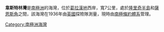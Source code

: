 {{unreferenced|time=2013-10-27T06:57:27+00:00}}
{{coord|67|30|S|67|37|W|display=title}}

'''韋斯特林灣'''是[[南極洲|南極洲]]的海灣，位於[[葛拉漢地|葛拉漢地]]西岸，寬7公里，處於[[隆里奇半島|隆里奇半島]]和[[薩恩斯角|薩恩斯角]]之間，該海灣在1936年由[[英國|英國]]探險隊測量，現時由[[南極條約體系|南極條約體系]]管理。

{{DEFAULTSORT:Whistling Bay}}
[[Category:南極洲海灣|Category:南極洲海灣]]


{{FallièresCoast-geo-stub}}